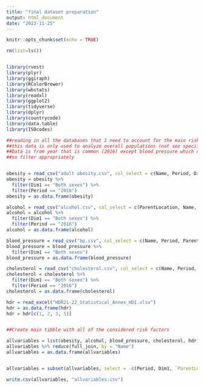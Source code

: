 ```yaml
---
title: "final dataset preparation"
output: html_document
date: "2023-11-25"
---
```


```r
knitr::opts_chunk$set(echo = TRUE)

rm(list=ls())


library(rvest)
library(plyr)
library(ggiraph)
library(RColorBrewer)
library(wbstats)
library(readxl)
library(ggplot2)
library(tidyverse)
library(dplyr)
library(countrycode)
library(data.table)
library(ISOcodes)


```
```r

##reading in all the databases that I need to account for the main risk factors
##this data is only used to analyze overall populations (not sex specific), blood pressure does not have cumulative data, so mean of male and female is taken
##Data is from year that is common (2016) except blood pressure which does not have data from that year so use 2015 data because it is the closest data available 
##so filter appropriately 


obesity = read_csv("adult obesity.csv", col_select = c(Name, Period, Dim1, PercentObesityCrude, ParentLocation))
obesity = obesity %>%
  filter(Dim1 == "Both sexes") %>%
  filter(Period == "2016") 
obesity = as.data.frame(obesity)

alcohol = read_csv("alcohol.csv", col_select = c(ParentLocation, Name, Period, Dim1, PercentAlcoholConsumers))
alcohol = alcohol %>%
  filter(Dim1 == "Both sexes") %>%
  filter(Period == "2016")
alcohol = as.data.frame(alcohol)

blood_pressure = read_csv("bp.csv", col_select = c(Name, Period, ParentLocation, Dim1, MeanSystolic))
blood_pressure = blood_pressure %>%
  filter(Dim1 == "Both sexes")
blood_pressure = as.data.frame(blood_pressure)

cholesterol = read_csv("cholesterol.csv", col_select = c(Name, Period, ParentLocation, Dim1, MeanCholesterol))
cholesterol = cholesterol %>%
  filter(Dim1 == "Both sexes") %>%
  filter(Period == "2016")
cholesterol = as.data.frame(cholesterol)

hdr = read_excel("HDR21-22_Statistical_Annex_HDI.xlsx")
hdr = as.data.frame(hdr)
hdr = hdr[c(1, 2, 3, 5)]


##Create main tibble with all of the considered risk factors 

allvariables = list(obesity, alcohol, blood_pressure, cholesterol, hdr)
allvariables %>% reduce(full_join, by = "Name")
allvariables = as.data.frame(allvariables)


allvariables = subset(allvariables, select = -c(Period, Dim1, `ParentLocation.1`, `Name.1`, `Period.1`, `Dim1.1`, `Name.2`, `Period.2`, `ParentLocation.2`, `Dim1.2`, `Name.3`, `Period.3`, `ParentLocation.3`, `Dim1.3`, `Name.4`))

write.csv(allvariables, "allvariables.csv")

```
